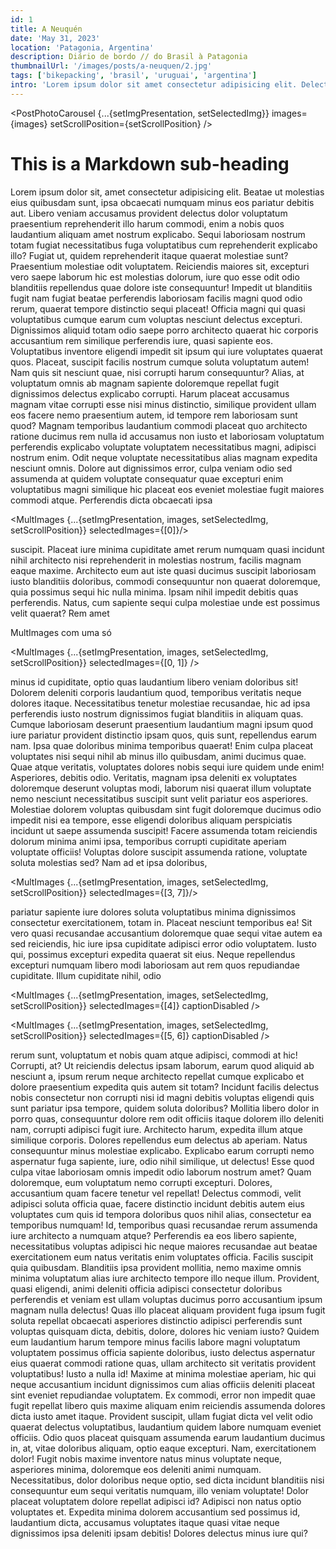 ```yaml
---
id: 1
title: A Neuquén
date: 'May 31, 2023'
location: 'Patagonia, Argentina'
description: Diário de bordo // do Brasil à Patagonia
thumbnailUrl: '/images/posts/a-neuquen/2.jpg'
tags: ['bikepacking', 'brasil', 'uruguai', 'argentina']
intro: 'Lorem ipsum dolor sit amet consectetur adipisicing elit. Delectus ea quam aspernatur doloremque laborum, iusto inventore dolor! Minus id, modi dolor sunt temporibus soluta corrupti quod debitis quos veritatis officiis.'
---
```



<PostPhotoCarousel {...{setImgPresentation, setSelectedImg}} images={images} setScrollPosition={setScrollPosition} />


# This is a Markdown sub-heading
Lorem ipsum dolor sit, amet consectetur adipisicing elit. Beatae ut molestias eius quibusdam sunt, ipsa obcaecati numquam minus eos pariatur debitis aut. Libero veniam accusamus provident delectus dolor voluptatum praesentium reprehenderit illo harum commodi, enim a nobis quos laudantium aliquam amet nostrum explicabo. Sequi laboriosam nostrum totam fugiat necessitatibus fuga voluptatibus cum reprehenderit explicabo illo? Fugiat ut, quidem reprehenderit itaque quaerat molestiae sunt? Praesentium molestiae odit voluptatem. Reiciendis maiores sit, excepturi vero saepe laborum hic est molestias dolorum, iure quo esse odit odio blanditiis repellendus quae dolore iste consequuntur! Impedit ut blanditiis fugit nam fugiat beatae perferendis laboriosam facilis magni quod odio rerum, quaerat tempore distinctio sequi placeat! Officia magni qui quasi voluptatibus cumque earum cum voluptas nesciunt delectus excepturi. Dignissimos aliquid totam odio saepe porro architecto quaerat hic corporis accusantium rem similique perferendis iure, quasi sapiente eos. Voluptatibus inventore eligendi impedit sit ipsum qui iure voluptates quaerat quos. Placeat, suscipit facilis nostrum cumque soluta voluptatum autem! Nam quis sit nesciunt quae, nisi corrupti harum consequuntur? Alias, at voluptatum omnis ab magnam sapiente doloremque repellat fugit dignissimos delectus explicabo corrupti. Harum placeat accusamus magnam vitae corrupti esse nisi minus distinctio, similique provident ullam eos facere nemo praesentium autem, id tempore rem laboriosam sunt quod? Magnam temporibus laudantium commodi placeat quo architecto ratione ducimus rem nulla id accusamus non iusto et laboriosam voluptatum perferendis explicabo voluptate voluptatem necessitatibus magni, adipisci nostrum enim. Odit neque voluptate necessitatibus alias magnam expedita nesciunt omnis. Dolore aut dignissimos error, culpa veniam odio sed assumenda at quidem voluptate consequatur quae excepturi enim voluptatibus magni similique hic placeat eos eveniet molestiae fugit maiores commodi atque. Perferendis dicta obcaecati ipsa 

<MultImages {...{setImgPresentation, images, setSelectedImg, setScrollPosition}} selectedImages={[0]}/>

suscipit. Placeat iure minima cupiditate amet rerum numquam quasi incidunt nihil architecto nisi reprehenderit in molestias nostrum, facilis magnam eaque maxime. Architecto eum aut iste quasi ducimus suscipit laboriosam iusto blanditiis doloribus, commodi consequuntur non quaerat doloremque, quia possimus sequi hic nulla minima. Ipsam nihil impedit debitis quas perferendis. Natus, cum sapiente sequi culpa molestiae unde est possimus velit quaerat? Rem amet 

MultImages com uma só

<MultImages {...{setImgPresentation, images, setSelectedImg, setScrollPosition}} selectedImages={[0, 1]} />

minus id cupiditate, optio quas laudantium libero veniam doloribus sit! Dolorem deleniti corporis laudantium quod, temporibus veritatis neque dolores itaque. Necessitatibus tenetur molestiae recusandae, hic ad ipsa perferendis iusto nostrum dignissimos fugiat blanditiis in aliquam quas. Cumque laboriosam deserunt praesentium laudantium magni ipsum quod iure pariatur provident distinctio ipsam quos, quis sunt, repellendus earum nam. Ipsa quae doloribus minima temporibus quaerat! Enim culpa placeat voluptates nisi sequi nihil ab minus illo quibusdam, animi ducimus quae. Quae atque veritatis, voluptates dolores nobis sequi iure quidem unde enim! Asperiores, debitis odio. Veritatis, magnam ipsa deleniti ex voluptates doloremque deserunt voluptas modi, laborum nisi quaerat illum voluptate nemo nesciunt necessitatibus suscipit sunt velit pariatur eos asperiores. Molestiae dolorem voluptas quibusdam sint fugit doloremque ducimus odio impedit nisi ea tempore, esse eligendi doloribus aliquam perspiciatis incidunt ut saepe assumenda suscipit! Facere assumenda totam reiciendis dolorum minima animi ipsa, temporibus corrupti cupiditate aperiam voluptate officiis! Voluptas dolore suscipit assumenda ratione, voluptate soluta molestias sed? Nam ad et ipsa doloribus, 

<MultImages {...{setImgPresentation, images, setSelectedImg, setScrollPosition}} selectedImages={[3, 7]}/>


pariatur sapiente iure dolores soluta voluptatibus minima dignissimos consectetur exercitationem, totam in. Placeat nesciunt temporibus ea! Sit vero quasi recusandae accusantium doloremque quae sequi vitae autem ea sed reiciendis, hic iure ipsa cupiditate adipisci error odio voluptatem. Iusto qui, possimus excepturi expedita quaerat sit eius. Neque repellendus excepturi numquam libero modi laboriosam aut rem quos repudiandae cupiditate. Illum cupiditate nihil, odio 

<MultImages {...{setImgPresentation, images, setSelectedImg, setScrollPosition}} selectedImages={[4]} captionDisabled />

<MultImages {...{setImgPresentation, images, setSelectedImg, setScrollPosition}} selectedImages={[5, 6]} captionDisabled />


rerum sunt, voluptatum et nobis quam atque adipisci, commodi at hic! Corrupti, at? Ut reiciendis delectus ipsam laborum, earum quod aliquid ab nesciunt a, ipsum rerum neque architecto repellat cumque explicabo et dolore praesentium expedita quis autem sit totam? Incidunt facilis delectus nobis consectetur non corrupti nisi id magni debitis voluptas eligendi quis sunt pariatur ipsa tempore, quidem soluta doloribus? Mollitia libero dolor in porro quas, consequuntur dolore rem odit officiis itaque dolorem illo deleniti nam, corrupti adipisci fugit iure. Architecto harum, expedita illum atque similique corporis. Dolores repellendus eum delectus ab aperiam. Natus consequuntur minus molestiae explicabo. Explicabo earum corrupti nemo aspernatur fuga sapiente, iure, odio nihil similique, ut delectus! Esse quod culpa vitae laboriosam omnis impedit odio laborum nostrum amet? Quam doloremque, eum voluptatum nemo corrupti excepturi. Dolores, accusantium quam facere tenetur vel repellat! Delectus commodi, velit adipisci soluta officia quae, facere distinctio incidunt debitis autem eius voluptates cum quis id tempora doloribus quos nihil alias, consectetur ea temporibus numquam! Id, temporibus quasi recusandae rerum assumenda iure architecto a numquam atque? Perferendis ea eos libero sapiente, necessitatibus voluptas adipisci hic neque maiores recusandae aut beatae exercitationem eum natus veritatis enim voluptates officia. Facilis suscipit quia quibusdam. Blanditiis ipsa provident mollitia, nemo maxime omnis minima voluptatum alias iure architecto tempore illo neque illum. Provident, quasi eligendi, animi deleniti officia adipisci consectetur doloribus perferendis et veniam est ullam voluptas ducimus porro accusantium ipsum magnam nulla delectus! Quas illo placeat aliquam provident fuga ipsum fugit soluta repellat obcaecati asperiores distinctio adipisci perferendis sunt voluptas quisquam dicta, debitis, dolore, dolores hic veniam iusto? Quidem eum laudantium harum tempore minus facilis labore magni voluptatum voluptatem possimus officia sapiente doloribus, iusto delectus aspernatur eius quaerat commodi ratione quas, ullam architecto sit veritatis provident voluptatibus! Iusto a nulla id! Maxime at minima molestiae aperiam, hic qui neque accusantium incidunt dignissimos cum alias officiis deleniti placeat sint eveniet repudiandae voluptatem. Ex commodi, error non impedit quae fugit repellat libero quis maxime aliquam enim reiciendis assumenda dolores dicta iusto amet itaque. Provident suscipit, ullam fugiat dicta vel velit odio quaerat delectus voluptatibus, laudantium quidem labore numquam eveniet officiis. Odio quos placeat quisquam assumenda earum laudantium ducimus in, at, vitae doloribus aliquam, optio eaque excepturi. Nam, exercitationem dolor! Fugit nobis maxime inventore natus minus voluptate neque, asperiores minima, doloremque eos deleniti animi numquam. Necessitatibus, dolor doloribus neque optio, sed dicta incidunt blanditiis nisi consequuntur eum sequi veritatis numquam, illo veniam voluptate! Dolor placeat voluptatem dolore repellat adipisci id? Adipisci non natus optio voluptates et. Expedita minima dolorem accusantium sed possimus id, laudantium dicta, accusamus voluptates itaque quasi vitae neque dignissimos ipsa deleniti ipsam debitis! Dolores delectus minus iure qui?

